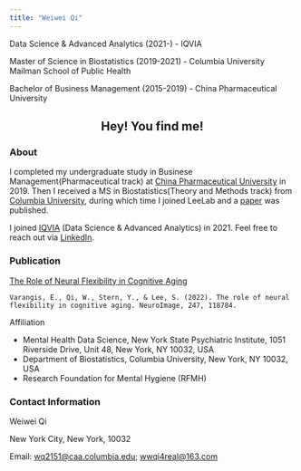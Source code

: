 ```yaml
---
title: "Weiwei Qi"
---
```


Data Science & Advanced Analytics (2021-) - IQVIA

Master of Science in Biostatistics (2019-2021) - Columbia University Mailman School of Public Health

Bachelor of Business Management (2015-2019) - China Pharmaceutical University

<!-- ![](./image/front.jpg){width=20%} -->

<center> 
## Hey! You find me!
</center>

### About

I completed my undergraduate study in Businese Management(Pharmaceutical track) at [China Pharmaceutical University](https://en.cpu.edu.cn/) in 2019. Then I received a MS in Biostatistics(Theory and Methods track) from [Columbia University](https://www.mailman.columbia.edu/become-student/departments/biostatistics), during which time I joined LeeLab and a [paper](https://www.sciencedirect.com/science/article/pii/S1053811921010569) was published. 

I joined [IQVIA](https://www.iqvia.com/) (Data Science & Advanced Analytics) in 2021. Feel free to reach out via [LinkedIn](https://www.linkedin.com/in/weiwei-qi-539677164/).

### Publication

[The Role of Neural Flexibility in Cognitive Aging](https://www.sciencedirect.com/science/article/pii/S1053811921010569)
<!-- @[MHDS](https://www.columbiapsychiatry.org/research/research-areas/mental-health-data-science) + [NYSPI](https://nyspi.org/) -->

```
Varangis, E., Qi, W., Stern, Y., & Lee, S. (2022). The role of neural flexibility in cognitive aging. NeuroImage, 247, 118784.
```

Affiliation

  - Mental Health Data Science, New York State Psychiatric Institute, 1051 Riverside Drive, Unit 48, New York, NY 10032, USA
  - Department of Biostatistics, Columbia University, New York, NY 10032, USA
  - Research Foundation for Mental Hygiene (RFMH)

### Contact Information

Weiwei Qi

New York City, New York, 10032  

Email: [wq2151@caa.columbia.edu](mailto:wq2151@caa.columbia.edu); [wwqi4real@163.com](mailto:wwqi4real@163.com)
